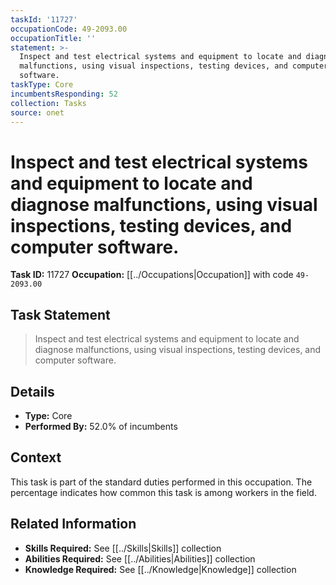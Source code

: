 ```yaml
---
taskId: '11727'
occupationCode: 49-2093.00
occupationTitle: ''
statement: >-
  Inspect and test electrical systems and equipment to locate and diagnose
  malfunctions, using visual inspections, testing devices, and computer
  software.
taskType: Core
incumbentsResponding: 52
collection: Tasks
source: onet
---
```

# Inspect and test electrical systems and equipment to locate and diagnose malfunctions, using visual inspections, testing devices, and computer software.

**Task ID:** 11727
**Occupation:** [[../Occupations|Occupation]] with code `49-2093.00`

## Task Statement

> Inspect and test electrical systems and equipment to locate and diagnose malfunctions, using visual inspections, testing devices, and computer software.

## Details

- **Type:** Core
- **Performed By:** 52.0% of incumbents

## Context

This task is part of the standard duties performed in this occupation. The percentage indicates how common this task is among workers in the field.

## Related Information

- **Skills Required:** See [[../Skills|Skills]] collection
- **Abilities Required:** See [[../Abilities|Abilities]] collection
- **Knowledge Required:** See [[../Knowledge|Knowledge]] collection
